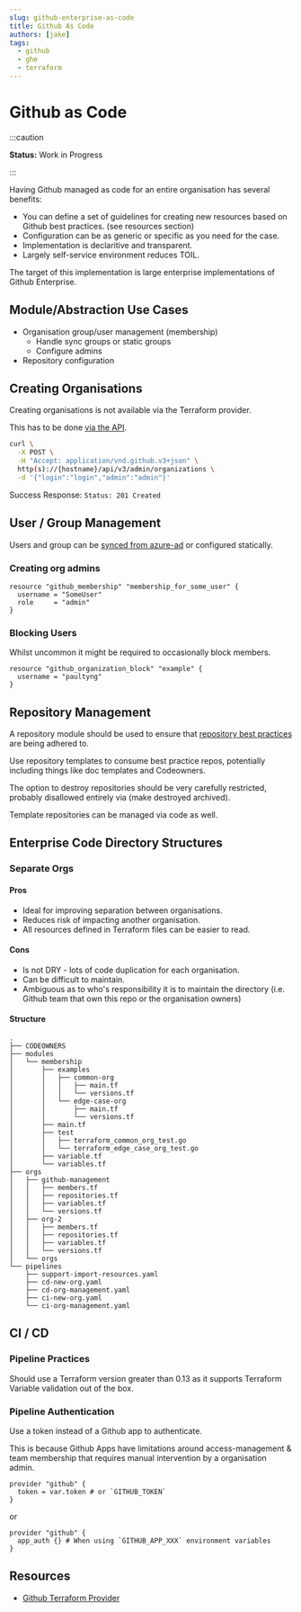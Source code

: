 ```yaml
---
slug: github-enterprise-as-code
title: Github As Code
authors: [jake]
tags:
  - github
  - ghe
  - terraform
---
```



# Github as Code



:::caution

**Status:** Work in Progress

:::


Having Github managed as code for an entire organisation has several benefits:

* You can define a set of guidelines for creating new resources based on Github best practices. (see resources section)
* Configuration can be as generic or specific as you need for the case.
* Implementation is declaritive and transparent.
* Largely self-service environment reduces TOIL.

The target of this implementation is large enterprise implementations of Github Enterprise.

## Module/Abstraction Use Cases

* Organisation group/user management (membership)
  * Handle sync groups or static groups
  * Configure admins
* Repository configuration

## Creating Organisations

Creating organisations is not available via the Terraform provider.

This has to be done [via the API](https://docs.github.com/en/enterprise-server@3.0/rest/reference/enterprise-admin#create-an-organization).

```bash
curl \
  -X POST \
  -H "Accept: application/vnd.github.v3+json" \
  http(s)://{hostname}/api/v3/admin/organizations \
  -d '{"login":"login","admin":"admin"}'
```

Success Response: `Status: 201 Created`

## User / Group Management

Users and group can be [synced from azure-ad](https://jakenelson.cloud/docs/tech/github/syncing-github-groups-from-azuread/) or configured statically.

### Creating org admins

```
resource "github_membership" "membership_for_some_user" {
  username = "SomeUser"
  role     = "admin"
}
```

### Blocking Users

Whilst uncommon it might be required to occasionally block members.

```
resource "github_organization_block" "example" {
  username = "paultyng"
}
```

## Repository Management

A repository module should be used to ensure that [repository best practices](https://jakenelson.cloud/tech/github/github-repo-best-practices.mdx) are being adhered to.

Use repository templates to consume best practice repos, potentially including things like doc templates and Codeowners.

The option to destroy repositories should be very carefully restricted, probably disallowed entirely via (make destroyed archived).

Template repositories can be managed via code as well.

## Enterprise Code Directory Structures

### Separate Orgs

#### Pros
* Ideal for improving separation between organisations.
* Reduces risk of impacting another organisation.
* All resources defined in Terraform files can be easier to read.

#### Cons
* Is not DRY - lots of code duplication for each organisation.
* Can be difficult to maintain.
* Ambiguous as to who's responsibility it is to maintain the directory (i.e. Github team that own this repo or the organisation owners)

#### Structure

```
.
├── CODEOWNERS
├── modules
│   └── membership
│       ├── examples
│       │   ├── common-org
│       │   │   ├── main.tf
│       │   │   └── versions.tf
│       │   └── edge-case-org
│       │       ├── main.tf
│       │       └── versions.tf
│       ├── main.tf
│       ├── test
│       │   ├── terraform_common_org_test.go
│       │   └── terraform_edge_case_org_test.go
│       ├── variable.tf
│       └── variables.tf
├── orgs
│   ├── github-management
│   │   ├── members.tf
│   │   ├── repositories.tf
│   │   ├── variables.tf
│   │   └── versions.tf
│   ├── org-2
│   │   ├── members.tf
│   │   ├── repositories.tf
│   │   ├── variables.tf
│   │   └── versions.tf
│   └── orgs
└── pipelines
    ├── support-import-resources.yaml
    ├── cd-new-org.yaml
    ├── cd-org-management.yaml
    ├── ci-new-org.yaml
    └── ci-org-management.yaml
```

## CI / CD

### Pipeline Practices

Should use a Terraform version greater than 0.13 as it supports Terraform Variable validation out of the box.

### Pipeline Authentication
Use a token instead of a Github app to authenticate.

This is because Github Apps have limitations around access-management & team membership that requires manual intervention by a organisation admin.

```
provider "github" {
  token = var.token # or `GITHUB_TOKEN`
}
```

or

```
provider "github" {
  app_auth {} # When using `GITHUB_APP_XXX` environment variables
}
```

## Resources

* [Github Terraform Provider](https://registry.terraform.io/providers/integrations/github/latest/docs)
